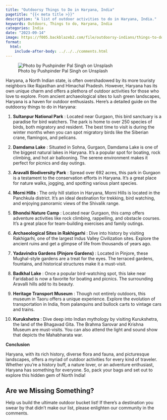 ```yaml
---
title: "Outdoorsy Things to Do in Haryana, India"
pagetitle: "{{< meta title >}}"
description: "A list of outdoor activities to do in Haryana, India."
keywords: Outdoors, Things to do, Haryana, India
categories: India
date: "2023-09-14"
image: https://f005.backblazeb2.com/file/outdoorsy-indians/things-to-do/aravali-hills.jpg
format:
  html:
    include-after-body: ../../../comments.html
---
```

![Photo by Pushpinder Pal Singh on Unsplash](https://f005.backblazeb2.com/file/outdoorsy-indians/things-to-do/aravali-hills.jpg){fig-alt="An ariel view of Aravalli Hills, Haryana" description="An ariel view of Aravalli Hills, Haryana" .preview-image}

Haryana, a North Indian state, is often overshadowed by its more touristy neighbors like Rajasthan and Himachal Pradesh. However, Haryana has its own unique charm and offers a plethora of outdoor activities for those who love to explore. From ancient archaeological sites to lush green landscapes, Haryana is a haven for outdoor enthusiasts. Here's a detailed guide on the outdoorsy things to do in Haryana: 

1. **Sultanpur National Park** :
Located near Gurgaon, this bird sanctuary is a paradise for bird watchers. The park is home to over 250 species of birds, both migratory and resident. The best time to visit is during the winter months when you can spot migratory birds like the Siberian crane, flamingos, and pelicans. 

2. **Damdama Lake** :
Situated in Sohna, Gurgaon, Damdama Lake is one of the biggest natural lakes in Haryana. It's a popular spot for boating, rock climbing, and hot air ballooning. The serene environment makes it perfect for picnics and day outings. 

3. **Aravalli Biodiversity Park** :
Spread over 692 acres, this park in Gurgaon is a testament to the conservation efforts in Haryana. It's a great place for nature walks, jogging, and spotting various plant species. 

4. **Morni Hills** :
The only hill station in Haryana, Morni Hills is located in the Panchkula district. It's an ideal destination for trekking, bird watching, and enjoying panoramic views of the Shivalik range. 

5. **Bhondsi Nature Camp** :
Located near Gurgaon, this camp offers adventure activities like rock climbing, rappelling, and obstacle courses. It's a great place for team-building exercises and family outings. 

6. **Archaeological Sites in Rakhigarhi** :
Dive into history by visiting Rakhigarhi, one of the largest Indus Valley Civilization sites. Explore the ancient ruins and get a glimpse of life from thousands of years ago. 

7. **Yadavindra Gardens (Pinjore Gardens)** :
Located in Pinjore, these Mughal-style gardens are a treat for the eyes. The terraced gardens, fountains, and historical structures make it a must-visit. 

8. **Badkhal Lake** :
Once a popular bird-watching spot, this lake near Faridabad is now a favorite for boating and picnics. The surrounding Aravalli hills add to its beauty. 
9. **Heritage Transport Museum** :
Though not entirely outdoors, this museum in Taoru offers a unique experience. Explore the evolution of transportation in India, from palanquins and bullock carts to vintage cars and trains. 

10. **Kurukshetra** :
Dive deep into Indian mythology by visiting Kurukshetra, the land of the Bhagavad Gita. The Brahma Sarovar and Krishna Museum are must-visits. You can also attend the light and sound show that depicts the Mahabharata war.

**Conclusion**

Haryana, with its rich history, diverse flora and fauna, and picturesque landscapes, offers a myriad of outdoor activities for every kind of traveler. Whether you're a history buff, a nature lover, or an adventure enthusiast, Haryana has something for everyone. So, pack your bags and set out to explore this hidden gem of North India!


::: callout-tip
## Are we Missing Something?
Help us build the ultimate outdoor bucket list! If there's a destination you swear by that didn't make our list, please enlighten our community in the comments.
:::
